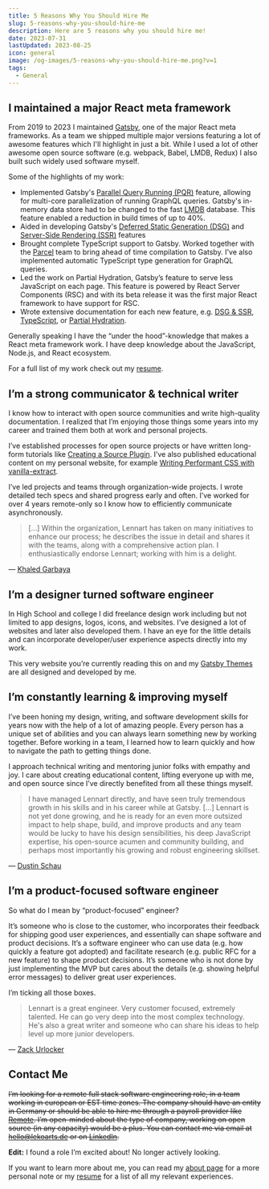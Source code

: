 ```yaml
---
title: 5 Reasons Why You Should Hire Me
slug: 5-reasons-why-you-should-hire-me
description: Here are 5 reasons why you should hire me!
date: 2023-07-31
lastUpdated: 2023-08-25
icon: general
image: /og-images/5-reasons-why-you-should-hire-me.png?v=1
tags:
  - General
---
```


## I maintained a major React meta framework

From 2019 to 2023 I maintained [Gatsby](https://github.com/gatsbyjs/gatsby), one of the major React meta frameworks. As a team we shipped multiple major versions featuring a lot of awesome features which I'll highlight in just a bit. While I used a lot of other awesome open source software (e.g. webpack, Babel, LMDB, Redux) I also built such widely used software myself.

Some of the highlights of my work:

- Implemented Gatsby's [Parallel Query Running (PQR)](https://www.gatsbyjs.com/docs/reference/release-notes/v4.0/#parallel-query-running) feature, allowing for multi-core parallelization of running GraphQL queries. Gatsby's in-memory data store had to be changed to the fast [LMDB](https://github.com/kriszyp/lmdb-js) database. This feature enabled a reduction in build times of up to 40%.
- Aided in developing Gatsby's [Deferred Static Generation (DSG)](https://www.gatsbyjs.com/docs/conceptual/rendering-options/#deferred-static-generation-dsg) and [Server-Side Rendering (SSR)](https://www.gatsbyjs.com/docs/conceptual/rendering-options/#server-side-rendering-ssr) features
- Brought complete TypeScript support to Gatsby. Worked together with the [Parcel](https://parceljs.org/) team to bring ahead of time compilation to Gatsby. I've also implemented automatic TypeScript type generation for GraphQL queries.
- Led the work on Partial Hydration, Gatsby’s feature to serve less JavaScript on each page. This feature is powered by React Server Components (RSC) and with its beta release it was the first major React framework to have support for RSC.
- Wrote extensive documentation for each new feature, e.g. [DSG & SSR](https://www.gatsbyjs.com/docs/conceptual/rendering-options/), [TypeScript](https://www.gatsbyjs.com/docs/how-to/custom-configuration/typescript/), or [Partial Hydration](https://www.gatsbyjs.com/docs/conceptual/partial-hydration/).

Generally speaking I have the “under the hood”-knowledge that makes a React meta framework work. I have deep knowledge about the JavaScript, Node.js, and React ecosystem.

For a full list of my work check out my [resume](/resume/).

## I’m a strong communicator & technical writer

I know how to interact with open source communities and write high-quality documentation. I realized that I’m enjoying those things some years into my career and trained them both at work and personal projects.

I’ve established processes for open source projects or have written long-form tutorials like [Creating a Source Plugin](https://www.gatsbyjs.com/docs/tutorial/creating-a-source-plugin/). I’ve also published educational content on my personal website, for example [Writing Performant CSS with vanilla-extract](/javascript/writing-performant-css-with-vanilla-extract/).

I’ve led projects and teams through organization-wide projects. I wrote detailed tech specs and shared progress early and often. I’ve worked for over 4 years remote-only so I know how to efficiently communicate asynchronously.

> [...] Within the organization, Lennart has taken on many initiatives to enhance our process; he describes the issue in detail and shares it with the teams, along with a comprehensive action plan. I enthusiastically endorse Lennart; working with him is a delight.

— [Khaled Garbaya](https://www.linkedin.com/in/kgarbaya/)

## I’m a designer turned software engineer

In High School and college I did freelance design work including but not limited to app designs, logos, icons, and websites. I’ve designed a lot of websites and later also developed them. I have an eye for the little details and can incorporate developer/user experience aspects directly into my work.

This very website you’re currently reading this on and my [Gatsby Themes](https://themes.lekoarts.de/) are all designed and developed by me.

## I’m constantly learning & improving myself

I’ve been honing my design, writing, and software development skills for years now with the help of a lot of amazing people. Every person has a unique set of abilities and you can always learn something new by working together. Before working in a team, I learned how to learn quickly and how to navigate the path to getting things done.

I approach technical writing and mentoring junior folks with empathy and joy. I care about creating educational content, lifting everyone up with me, and open source since I’ve directly benefited from all these things myself.

> I have managed Lennart directly, and have seen truly tremendous growth in his skills and in his career while at Gatsby. [...] Lennart is not yet done growing, and he is ready for an even more outsized impact to help shape, build, and improve products and any team would be lucky to have his design sensibilities, his deep JavaScript expertise, his open-source acumen and community building, and perhaps most importantly his growing and robust engineering skillset.

— [Dustin Schau](https://www.linkedin.com/in/dschau/)

## I’m a product-focused software engineer

So what do I mean by “product-focused” engineer?

It’s someone who is close to the customer, who incorporates their feedback for shipping good user experiences, and essentially can shape software and product decisions. It’s a software engineer who can use data (e.g. how quickly a feature got adopted) and facilitate research (e.g. public RFC for a new feature) to shape product decisions. It’s someone who is not done by just implementing the MVP but cares about the details (e.g. showing helpful error messages) to deliver great user experiences.

I’m ticking all those boxes.

> Lennart is a great engineer. Very customer focused, extremely talented. He can go very deep into the most complex technology. He's also a great writer and someone who can share his ideas to help level up more junior developers.

— [Zack Urlocker](https://www.linkedin.com/in/zurlocker/)

## Contact Me

~~I’m looking for a remote full stack software engineering role, in a team working in european or EST time zones. The company should have an entity in Germany or should be able to hire me through a payroll provider like [Remote](https://remote.com/). I’m open-minded about the type of company, working on open source (in any capacity) would be a plus. You can contact me via email at hello@lekoarts.de or on [LinkedIn](https://www.linkedin.com/in/lennart-joergens/).~~

**Edit:** I found a role I’m excited about! No longer actively looking.

If you want to learn more about me, you can read my [about page](/about/) for a more personal note or my [resume](/resume/) for a list of all my relevant experiences.
